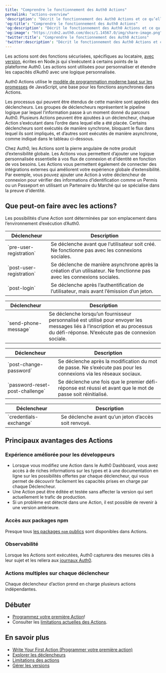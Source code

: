 ```yaml
---
title: "Comprendre le fonctionnement des Auth0 Actions"
permalink: "actions-overview"
'description': "Décrit le fonctionnement des Auth0 Actions et ce qu’elles permettent d’accomplir."
'og:title': "Comprendre le fonctionnement des Auth0 Actions"
'og:description': "Décrit le fonctionnement des Auth0 Actions et ce qu’elles permettent d’accomplir."
'og:image': "https://cdn2.auth0.com/docs/1.14567.0/img/share-image.png"
'twitter:title': "Comprendre le fonctionnement des Auth0 Actions"
'twitter:description': "Décrit le fonctionnement des Auth0 Actions et ce qu’elles permettent d’accomplir."
---
```


Les actions sont des fonctions sécurisées, spécifiques au locataire, [avec version](/docs/fr-ca/customize/actions/manage-versions), écrites en Node.js qui s’exécutent à certains points de la plateforme Auth0. Les actions sont utilisées pour personnaliser et étendre les capacités d’Auth0 avec une logique personnalisée.

<Callout icon="file-lines" color="#0EA5E9" iconType="regular">

Auth0 Actions utilise le [modèle de programmation moderne basé sur les promesses](https://developer.mozilla.org/en-US/docs/Learn/JavaScript/Asynchronous/Promises) de JavaScript, une base pour les fonctions asynchrones dans Actions.

</Callout>

Les processus qui peuvent être étendus de cette manière sont appelés des déclencheurs. Les groupes de déclencheurs représentent le pipeline logique par lequel l’information passe à un moment donné du parcours Auth0. Plusieurs Actions peuvent être ajoutées à un déclencheur, chaque Action s’exécutant dans l’ordre dans lequel elle a été placée. Certains déclencheurs sont exécutés de manière synchrone, bloquant le flux dans lequel ils sont impliqués, et d’autres sont exécutés de manière asynchrone, comme indiqué dans le tableau ci-dessous.

Chez Auth0, les Actions sont la pierre angulaire de notre produit d’extensibilité globale. Les Actions vous permettent d’ajouter une logique personnalisée essentielle à vos flux de connexion et d’identité en fonction de vos besoins. Les Actions vous permettent également de connecter des intégrations externes qui améliorent votre expérience globale d’extensibilité. Par exemple, vous pouvez ajouter une Action à votre déclencheur de connexion pour vérifier des informations d’identification comme un Permis ou un Passeport en utilisant un Partenaire du Marché qui se spécialise dans la preuve d’identité.

## Que peut-on faire avec les actions?

Les possibilités d’une Action sont déterminées par son emplacement dans l’environnement d’exécution d’Auth0.


<Accordion title="Inscription et connexion" description="Lorsqu’un utilisateur est ajouté à une base de données ou à une connexion sans mot de passe.">

<table class="table"><thead>
<tr>
<th>Déclencheur</th>
<th>Description</th>
</tr>
</thead>
<tbody>
<tr>
<td>`pre-user-registration`</td>
<td>Se déclenche avant que l’utilisateur soit créé. Ne fonctionne pas avec les connexions sociales.</td>
</tr>
<tr>
<td>`post-user-registration`</td>
<td>Se déclenche de manière asynchrone après la création d’un utilisateur. Ne fonctionne pas avec les connexions sociales.</td>
</tr>
<tr>
<td>`post-login`</td>
<td>Se déclenche après l’authentification de l’utilisateur, mais avant l’émission d’un jeton.</td>
</tr>
</tbody>
</table>

</Accordion>


<Accordion title="Notifications MFA" description="Lorsque vous utilisez SMS comme facteur pour l’authentification multifacteur (MFA) ou pour configurer un fournisseur personnalisé.">

<table class="table"><thead>
<tr>
<th>Déclencheur</th>
<th>Description</th>
</tr>
</thead>
<tbody>
<tr>
<td>`send-phone-message`</td>
<td>Se déclenche lorsqu’un fournisseur personnalisé est utilisé pour envoyer les messages liés à l’inscription et au processus du défi-réponse. N’exécute pas de connexion sociale.</td>
</tr>
</tbody>
</table>

</Accordion>


<Accordion title="Réinitialisation du mot de passe" description="Lorsque la réinitialisation du mot de passe est lancée.">

<table class="table"><thead>
<tr>
<th>Déclencheur</th>
<th>Description</th>
</tr>
</thead>
<tbody>
<tr>
<td>`post-change-password`</td>
<td>Se déclenche après la modification du mot de passe. Ne s’exécute pas pour les connexions via les réseaux sociaux.</td>
</tr>
<tr>
<td>`password-reset-post-challenge`</td>
<td>Se déclenche une fois que le premier défi-réponse est réussi et avant que le mot de passe soit réinitialisé.</td>
</tr>
</tbody>
</table>

</Accordion>


<Accordion title="Communication entre machines" description="Lorsqu’une application, et non un utilisateur, est authentifiée et autorisée à utiliser vos API.">

<table class="table"><thead>
<tr>
<th>Déclencheur</th>
<th>Description</th>
</tr>
</thead>
<tbody>
<tr>
<td>`credentials-exchange`</td>
<td>Se déclenche avant qu’un jeton d’accès soit renvoyé.</td>
</tr>
</tbody>
</table>

</Accordion>

## Principaux avantages des Actions

### Expérience améliorée pour les développeurs

* Lorsque vous modifiez une Action dans le <Tooltip href="/docs/fr-ca/glossary?term=auth0-dashboard" tip="Auth0 Dashboard
Principal produit d’Auth0 pour configurer vos services." cta="Voir le glossaire">Auth0 Dashboard</Tooltip>, vous avez accès à de riches informations sur les types et à une documentation en ligne sur les possibilités offertes par chaque déclencheur, qui vous permet de découvrir facilement les capacités prises en charge par chaque Déclencheur.
* Une Action peut être éditée et testée sans affecter la version qui sert actuellement le trafic de production.
* Si un problème est détecté dans une Action, il est possible de revenir à une version antérieure.

### Accès aux packages npm

Presque tous [les packages `npm` publics](https://www.npmjs.com/) sont disponibles dans Actions.

### Observabilité

Lorsque les Actions sont exécutées, Auth0 capturera des mesures clés à leur sujet et les reliera aux [journaux Auth0](/docs/fr-ca/deploy-monitor/logs).

### Actions multiples sur chaque déclencheur

Chaque déclencheur d’action prend en charge plusieurs actions indépendantes.

## Débuter

* [Programmez votre première Action](/docs/fr-ca/customize/actions/write-your-first-action)!
* Consulter les [limitations actuelles des Actions](/docs/fr-ca/customize/actions/limitations).

## En savoir plus

* [Write Your First Action (Programmer votre première action)](/docs/fr-ca/customize/actions/write-your-first-action)
* [Explorer les déclencheurs](/docs/fr-ca/customize/actions/explore-triggers)
* [Limitations des actions](/docs/fr-ca/customize/actions/limitations)
* [Gérer les versions](/docs/fr-ca/customize/actions/manage-versions)